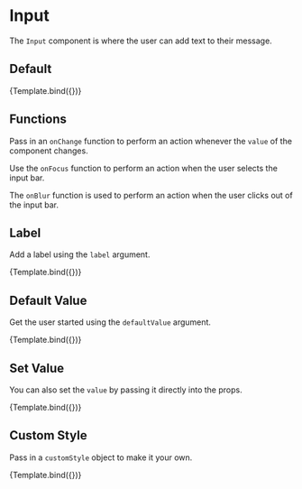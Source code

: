

<Meta title="Components/Input" component={Input} />


# Input

The `Input` component is where the user can add text to their message.

## Default

<Story name="Default" args={{}}>
  {Template.bind({})}
</Story>

<ArgsTable story="Default" />

## Functions

Pass in an `onChange` function to perform an action whenever the `value` of the component changes.

Use the `onFocus` function to perform an action when the user selects the input bar.

The `onBlur` function is used to perform an action when the user clicks out of the input bar.

## Label

Add a label using the `label` argument.

<Canvas>
  <Story name="Label" args={{ label: 'Send a message...' }}>
    {Template.bind({})}
  </Story>
</Canvas>

## Default Value

Get the user started using the `defaultValue` argument.

<Canvas>
  <Story name="DefaultValue" args={{ defaultValue: 'Hello, world!' }}>
    {Template.bind({})}
  </Story>
</Canvas>

## Set Value

You can also set the `value` by passing it directly into the props.

<Canvas>
  <Story name="SetValue" args={{ value: 'Set value by props' }}>
    {Template.bind({})}
  </Story>
</Canvas>

## Custom Style

Pass in a `customStyle` object to make it your own.

<Canvas>
  <Story
    name="Custom Style"
    args={{
      label: 'Send a message...',
      customStyle: {
        input: {
          borderRadius: '12px',
          border: '4px solid #3148a3',
          padding: '18px',
          fontFamily: 'helvetica',
          backgroundColor: '#9fe7ed',
        },
      },
    }}
  >
    {Template.bind({})}
  </Story>
</Canvas>
